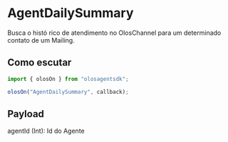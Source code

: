 # AgentDailySummary

Busca o histó rico de atendimento no OlosChannel para um determinado contato de um Mailing.

## Como escutar

```js copy
import { olosOn } from "olosagentsdk";

olosOn("AgentDailySummary", callback);
```

## Payload

agentId (Int): Id do Agente
